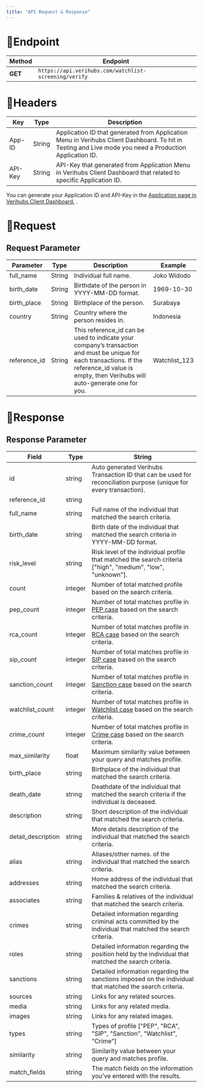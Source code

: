 ```yaml
---
title: "API Request & Response"
---
```

# 🎈Endpoint

| Method | Endpoint |
| --- | --- |
| **GET** | `https://api.verihubs.com/watchlist-screening/verify` |

# 🎈Headers

| Key | Type | Description |
| --- | --- | --- |
| App-ID | String | Application ID that generated from Application Menu in Verihubs Client Dashboard.  To hit in Testing and Live mode you need a Production Application ID. |
| API-Key | String | API-Key that generated from Application Menu in Verihubs Client Dashboard that related to specific Application ID. |

You can generate your Application ID and API-Key in the [Application page in Verihubs Client Dashboard.](https://app.verihubs.com/cloud/application)
.

# 🎈Request

## Request Parameter

| Parameter | Type | Description | Example |
| --- | --- | --- | --- |
| full\_name | String | Individual full name. | Joko Widodo |
| birth\_date | String | Birthdate of the person in YYYY-MM-DD format. | 1969-10-30 |
| birth\_place | String | Birthplace of the person. | Surabaya |
| country | String | Country where the person resides in. | Indonesia |
| reference\_id | String | This reference\_id can be used to indicate your company’s transaction and must be unique for each transactions. If the reference\_id value is empty, then Verihubs will auto-generate one for you. | Watchlist\_123 |

# 🎈Response

## Response Parameter

| Field | Type | String |
| --- | --- | --- |
| id  | string | Auto generated Verihubs Transaction ID that can be used for reconciliation purpose (unique for every transaction). |
| reference\_id | string |     |
| full\_name | string | Full name of the individual that matched the search criteria. |
| birth\_date | string | Birth date of the individual that matched the search criteria in YYYY-MM-DD format. |
| risk\_level | string | Risk level of the individual profile that matched the search criteria \["high", "medium", "low", "unknown"\]. |
| count | integer | Number of total matched profile based on the search criteria. |
| pep\_count | integer | Number of total matches profile in [PEP case](/docs/profile-types) based on the search criteria. |
| rca\_count | integer | Number of total matches profile in [RCA case](/docs/profile-types) based on the search criteria. |
| sip\_count | integer | Number of total matches profile in [SIP case](/docs/profile-types) based on the search criteria. |
| sanction\_count | integer | Number of total matches profile in [Sanction case](/docs/profile-types) based on the search criteria. |
| watchlist\_count | integer | Number of total matches profile in [Watchlist case](/docs/profile-types) based on the search criteria. |
| crime\_count | integer | Number of total matches profile in [Crime case](/docs/profile-types) based on the search criteria. |
| max\_similarity | float | Maximum similarity value between your query and matches profile. |
| birth\_place | string | Birthplace of the individual that matched the search criteria. |
| death\_date | string | Deathdate of the individual that matched the search criteria if the individual is deceased. |
| description | string | Short description of the individual that matched the search criteria. |
| detail\_description | string | More details description of the individual that matched the search criteria. |
| alias | string | Aliases/other names. of the individual that matched the search criteria. |
| addresses | string | Home address of the individual that matched the search criteria. |
| associates | string | Families & relatives of the individual that matched the search criteria. |
| crimes | string | Detailed information regarding criminal acts committed by the individual that matched the search criteria. |
| roles | string | Detailed information regarding the position held by the individual that matched the search criteria. |
| sanctions | string | Detailed information regarding the sanctions imposed on the individual that matched the search criteria. |
| sources | string | Links for any related sources. |
| media | string | Links for any related media. |
| images | string | Links for any related images. |
| types | string | Types of profile \["PEP", "RCA", "SIP", "Sanction", "Watchlist", "Crime"\] |
| similarity | string | Similarity value between your query and matches profile. |
| match\_fields | string | The match fields on the information you’ve entered with the results. |